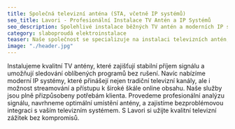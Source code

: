 ```yaml
---
title: Společná televizní anténa (STA, včetně IP systémů)     
seo_title: Lavori - Profesionální Instalace TV Antén a IP Systémů
seo_description: Spolehlivé instalace běžných TV antén a moderních IP systémů od Lavori. Nabízíme profesionální služby pro zajištění kvalitního televizního signálu a širokou škálu kanálů. Kontaktujte nás pro optimální televizní zážitek.
category: slaboproudá elektroinstalace
teaser: Naše společnost se specializuje na instalaci televizních antén, ať už klasických nebo IP systémů, abyste dosáhli nejlepšího možného výsledku. Věříme, že kvalita signálu je klíčem k vaší spokojenosti.
image: "./header.jpg"
---
```

<p>
Instalujeme kvalitní TV antény, které zajišťují stabilní příjem signálu a umožňují sledování oblíbených programů bez rušení. Navíc nabízíme moderní IP systémy, které přinášejí nejen tradiční televizní kanály, ale i možnost streamování a přístupu k široké škále online obsahu. Naše služby jsou plně přizpůsobeny potřebám klienta. Provedeme profesionální analýzu signálu, navrhneme optimální umístění antény, a zajistíme bezproblémovou integraci s vaším televizním systémem. S Lavori si užijte kvalitní televizní zážitek bez kompromisů.
</p>